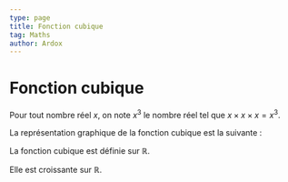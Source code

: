 ```yaml
---
type: page
title: Fonction cubique
tag: Maths
author: Ardox
---
```


# Fonction cubique

Pour tout nombre réel $x$, on note $x^3$ le nombre réel tel que $x \times x \times x = x^3$.

La représentation graphique de la fonction cubique est la suivante :

<Diagram src="/maths/x3.png" alt="Fonction cubique" />

La fonction cubique est définie sur $\mathbb{R}$.

Elle est croissante sur $\mathbb{R}$.

